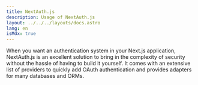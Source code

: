 ```yaml
---
title: NextAuth.js
description: Usage of NextAuth.js
layout: ../../../layouts/docs.astro
lang: en
isMdx: true
---
```



When you want an authentication system in your Next.js application, NextAuth.js is an excellent solution to bring in the complexity of security without the hassle of having to build it yourself. It comes with an extensive list of providers to quickly add OAuth authentication and provides adapters for many databases and ORMs.

<Tabs slotOne="Pages Router" slotTwo="App Router" tabName="app-router">
  <Pages slot="1" />
  <AppRouter slot="2" />
</Tabs>
